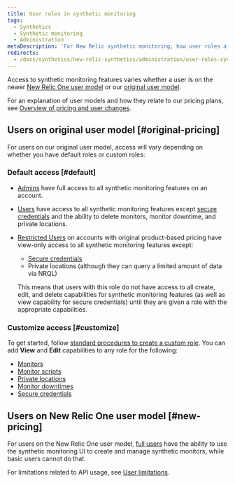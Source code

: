 ```yaml
---
title: User roles in synthetic monitoring
tags:
  - Synthetics
  - Synthetic monitoring
  - Administration
metaDescription: 'For New Relic synthetic monitoring, how user roles affect your access to features.'
redirects:
  - /docs/synthetics/new-relic-synthetics/administration/user-roles-synthetics
---
```


Access to synthetic monitoring features varies whether a user is on the newer [New Relic One user model](#new-pricing) or our [original user model](#original-pricing).

For an explanation of user models and how they relate to our pricing plans, see [Overview of pricing and user changes](/docs/accounts/original-accounts-billing/original-product-based-pricing/overview-changes-pricing-user-model#convert-users).

## Users on original user model [#original-pricing]

For users on our original user model, access will vary depending on whether you have default roles or custom roles:

### Default access [#default]

* [Admins](/docs/accounts/original-accounts-billing/original-users-roles/users-roles-original-user-model#roles) have full access to all synthetic monitoring features on an account.
* [Users](/docs/accounts-partnerships/accounts/account-billing-usage/users-roles#roles) have access to all synthetic monitoring features except [secure credentials](/docs/synthetics/new-relic-synthetics/using-monitors/secure-credentials-store-credentials-information-scripted-browsers) and the ability to delete monitors, monitor downtime, and private locations.
* [Restricted Users](/docs/accounts-partnerships/accounts/account-billing-usage/users-roles#roles) on accounts with original product-based pricing have view-only access to all synthetic monitoring features except:

  * [Secure credentials](/docs/synthetics/new-relic-synthetics/using-monitors/secure-credentials-store-credentials-information-scripted-browsers)
  * Private locations (although they can query a limited amount of data via NRQL)

  This means that users with this role do not have access to all create, edit, and delete capabilities for synthetic monitoring features (as well as view capability for secure credentials) until they are given a role with the appropriate capabilities.

### Customize access [#customize]

To get started, follow [standard procedures to create a custom role](/docs/accounts/accounts/roles-permissions/add-roles-permissions#create/docs/accounts/accounts/roles-permissions/add-roles-permissions#create). You can add **View** and **Edit** capabilities to any role for the following:

* [Monitors](/docs/synthetics/new-relic-synthetics/using-monitors)
* [Monitor scripts](/docs/synthetics/new-relic-synthetics/scripting-monitors/write-synthetics-api-tests)
* [Private locations](/docs/synthetics/new-relic-synthetics/private-locations/private-locations-overview-monitor-internal-sites-add-new-locations)
* [Monitor downtimes](/docs/synthetics/new-relic-synthetics/using-monitors/monitor-downtimes-disable-monitoring-during-scheduled-maintenance-times)
* [Secure credentials](/docs/synthetics/new-relic-synthetics/using-monitors/secure-credentials-store-credentials-information-scripted-browsers)

## Users on New Relic One user model [#new-pricing]

For users on the New Relic One user model, [full users](/docs/accounts/accounts-billing/new-relic-one-pricing-users/users-roles#user-type) have the ability to use the synthetic monitoring UI to create and manage synthetic monitors, while basic users cannot do that.

For limitations related to API usage, see [User limitations](/docs/accounts/accounts-billing/new-relic-one-pricing-users/transition-guide-new-pricing-plan#limitations).
